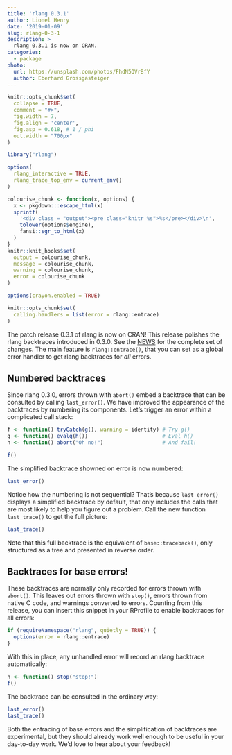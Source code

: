 ```yaml
---
title: 'rlang 0.3.1'
author: Lionel Henry
date: '2019-01-09'
slug: rlang-0-3-1
description: >
  rlang 0.3.1 is now on CRAN.
categories:
  - package
photo:
  url: https://unsplash.com/photos/FhdN5QVrBfY
  author: Eberhard Grossgasteiger
---
```


```r
knitr::opts_chunk$set(
  collapse = TRUE,
  comment = "#>",
  fig.width = 7,
  fig.align = 'center',
  fig.asp = 0.618, # 1 / phi
  out.width = "700px"
)

library("rlang")

options(
  rlang_interactive = TRUE,
  rlang_trace_top_env = current_env()
)
```

```r
colourise_chunk <- function(x, options) {
  x <- pkgdown:::escape_html(x)
  sprintf(
    '<div class = "output"><pre class="knitr %s">%s</pre></div>\n',
    tolower(options$engine),
    fansi::sgr_to_html(x)
  )
}
knitr::knit_hooks$set(
  output = colourise_chunk,
  message = colourise_chunk,
  warning = colourise_chunk,
  error = colourise_chunk
)

options(crayon.enabled = TRUE)
```

```r
knitr::opts_chunk$set(
  calling.handlers = list(error = rlang::entrace)
)
```


The patch release 0.3.1 of rlang is now on CRAN! This release polishes the rlang backtraces introduced in 0.3.0. See the [NEWS](https://rlang.r-lib.org/news/index.html#rlang-0-3-1) for the complete set of changes. The main feature is `rlang::entrace()`, that you can set as a global error handler to get rlang backtraces for _all_ errors.


## Numbered backtraces

Since rlang 0.3.0, errors thrown with `abort()` embed a backtrace that can be consulted by calling `last_error()`. We have improved the appearance of the backtraces by numbering its components. Let's trigger an error within a complicated call stack:

```r
f <- function() tryCatch(g(), warning = identity) # Try g()
g <- function() evalq(h())                        # Eval h()
h <- function() abort("Oh no!")                   # And fail!

f()
```

The simplified backtrace showned on error is now numbered:

```r
last_error()
```

Notice how the numbering is not sequential? That's because `last_error()` displays a simplified backtrace by default, that only includes the calls that are most likely to help you figure out a problem. Call the new function `last_trace()` to get the full picture:

```r
last_trace()
```

Note that this full backtrace is the equivalent of `base::traceback()`, only structured as a tree and presented in reverse order.


## Backtraces for base errors!

These backtraces are normally only recorded for errors thrown with `abort()`. This leaves out errors thrown with `stop()`, errors thrown from native C code, and warnings converted to errors. Counting from this release, you can insert this snippet in your RProfile to enable backtraces for all errors:

```r
if (requireNamespace("rlang", quietly = TRUE)) {
  options(error = rlang::entrace)
}
```

With this in place, any unhandled error will record an rlang backtrace automatically:

```r
h <- function() stop("stop!")
f()
```

The backtrace can be consulted in the ordinary way:


```r
last_error()
last_trace()
```

Both the entracing of base errors and the simplification of backtraces are experimental, but they should already work well enough to be useful in your day-to-day work. We'd love to hear about your feedback!
